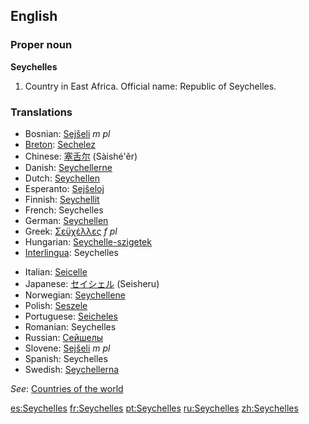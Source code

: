 ==English==

===Proper noun===
'''Seychelles'''

# Country in East Africa. Official name: Republic of Seychelles.

===Translations===
{{top}}
*Bosnian: [[Sejšeli]] ''m pl''
*[[Breton]]: [[Sechelez]]
*Chinese: [[塞舌尔]] (Sàishé'ěr)
*Danish: [[Seychellerne]]
*Dutch: [[Seychellen]]
*Esperanto: [[Sejŝeloj]]
*Finnish: [[Seychellit]]
*French: Seychelles
*German: [[Seychellen]]
*Greek: [[Σεϋχέλλες]] ''f pl''
*Hungarian: [[Seychelle-szigetek]]
*[[Interlingua]]: Seychelles
{{mid}}
*Italian: [[Seicelle]]
*Japanese: [[セイシェル]] (Seisheru)
*Norwegian: [[Seychellene]]
*Polish: [[Seszele]]
*Portuguese: [[Seicheles]]
*Romanian: Seychelles
*Russian: [[Сейшелы]]
*Slovene: [[Sejšeli]] ''m pl''
*Spanish: Seychelles
*Swedish: [[Seychellerna]]
{{bottom}}

''See'': [[Countries of the world]]

[[es:Seychelles]]
[[fr:Seychelles]]
[[pt:Seychelles]]
[[ru:Seychelles]]
[[zh:Seychelles]]